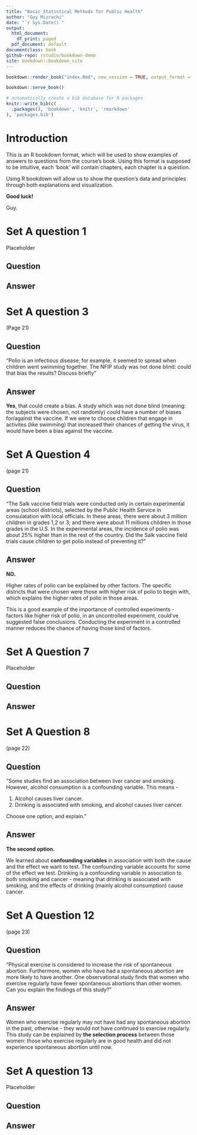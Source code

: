 ```yaml
--- 
title: "Basic Statistical Methods for Public Health"
author: "Guy Mizrachi"
date: "`r Sys.Date()`"
output:
  html_document:
    df_print: paged
  pdf_document: default
documentclass: book
github-repo: rstudio/bookdown-demo
site: bookdown::bookdown_site
---
```


```r
bookdown::render_book("index.Rmd", new_session = TRUE, output_format = "HTML")
```


```r
bookdown::serve_book()
```


```r
# automatically create a bib database for R packages
knitr::write_bib(c(
  .packages(), 'bookdown', 'knitr', 'rmarkdown'
), 'packages.bib')
```

<!--chapter:end:index.Rmd-->

# Introduction

This is an R bookdown format, which will be used to show examples of answers to questions from the course's book. 
Using this format is supposed to be intuitive, each 'book' will contain chapters, each chapter is a question.

Using R bookdown will allow us to show the question's data and principles through both explanations and visualization. 

**Good luck!**

Guy. 

<!--chapter:end:01-Introduction.rmd-->


# Set A question 1 

Placeholder


## Question
## Answer

<!--chapter:end:02-Set-A-Q1.Rmd-->

# Set A question 3 
(Page 21)

## Question

"Polio is an infectious disease; for example, it seemed to spread when children went swimming together. The
NFIP study was not done blind: could that bias the results? Discuss briefly"

## Answer

**Yes**, that could create a bias. 
A study which was not done blind (meaning: the subjects were chosen, not randomly) could have a number of biases for/against the vaccine. 
If we were to choose children that engage in activites (like swimming) that increased their chances of getting the virus, it would have been a bias against the vaccine.


<!--chapter:end:03-Set-A-Q3.Rmd-->

# Set A Question 4
(page 21)

## Question 

"The Salk vaccine field trials were conducted only in certain experimental areas (school districts), selected by the Public Health Service in consulatation with local officials. In these areas, there were about 3 million children in grades 1,2 or 3; and there were about 11 millions children in those grades in the U.S. In the experimental areas, the incidence of polio was about 25% higher than in the rest of the country. Did the Salk vaccine field trials cause children to get polio instead of preventing it? "

## Answer

**NO.**

Higher rates of polio can be explained by other factors. The specific districts that were chosen were those with higher risk of polio to begin with, which explains the higher rates of polio in those areas. 

This is a good example of the importance of controlled experiments - factors like higher risk of polio, in an uncontrolled experiment, could've suggested false conclusions. Conducting the experiment in a controlled manner reduces the chance of having those kind of factors. 

<!--chapter:end:04-Set-A-Q4.Rmd-->


# Set A Question 7

Placeholder


## Question 
## Answer

<!--chapter:end:05-Set-A-Q7.Rmd-->

# Set A Question 8
(page 22)

## Question 

"Some studies find an association between liver cancer and smoking. However, alcohol consumption is a confounding variable. This means -

1. Alcohol causes liver cancer.
2. Drinking is associated with smoking, and alcohol causes liver cancer.

Choose one option, and explain."

## Answer

**The second option.**

We learned about **confounding variables** in association with both the cause and the effect we want to test. The confounding variable accounts for some of the effect we test. Drinking is a confounding variable in association to both smoking and cancer - meaning that drinking is associated with smoking, and the effects of drinking (mainly alcohol consumption) cause cancer. 

<!--chapter:end:06-Set-A-Q8.Rmd-->

# Set A Question 12
(page 23)

## Question 

"Physical exercise is considered to increase the risk of spontaneous abortion. Furthermore, women who have had a spontaneous abortion are more likely to have another. One observational study finds that women who exercise regularly have fewer spontaneous abortions than other women. Can you explain the findings of this study?"

## Answer

Women who exercise regularly may not have had any spontaneous abortion in the past, otherwise - they would not have continued to exercise regularly. This study can be explained by **the selection process** between those women: those who exercise regularly are in good health and did not experience spontaneous abortion until now. 

<!--chapter:end:07-Set-A-Q12.Rmd-->


# Set A question 13 

Placeholder


## Question
## Answer

<!--chapter:end:08-Set-A-Q13.Rmd-->

